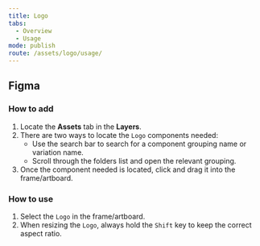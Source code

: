 ```yaml
---
title: Logo
tabs:
  - Overview
  - Usage
mode: publish
route: /assets/logo/usage/
---
```


## Figma

### How to add

1. Locate the **Assets** tab in the **Layers**.
2. There are two ways to locate the `Logo` components needed:
   - Use the search bar to search for a component grouping name or variation name.
   - Scroll through the folders list and open the relevant grouping.
3. Once the component needed is located, click and drag it into the frame/artboard.

### How to use

1. Select the `Logo` in the frame/artboard.
2. When resizing the `Logo`, always hold the `Shift` key to keep the correct aspect ratio.
